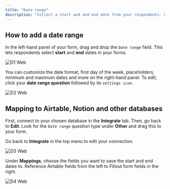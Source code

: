 ```yaml
---
title: "Date range"
description: "Collect a start and and end date from your respondents. Useful for booking forms, project planning or anytime you need to collect a date duration. "
---
```


## How to add a date range

In the left-hand panel of your form, drag and drop the `Date range` field. This lets respondents select **start** and **end** dates in your forms.

![D1 Web](/images/d1.webp)

You can customize the date format, first day of the week, placeholders, minimum and maximum dates and more on the right-hand panel. To edit, click your **date range question** followed by its `settings icon`.

![D2 Web](/images/d2.webp)

## Mapping to Airtable, Notion and other databases

First, connect to your chosen database in the **Integrate** tab. Then, go back to **Edit**. Look for the `Date range` question type under **Other** and drag this to your form.

Go back to **Integrate** in the top menu to edit your connection.

![D3 Web](/images/d3.webp)

Under **Mappings**, choose the fields you want to save the start and end dates to. Reference Airtable fields from the left to Fillout form fields in the right.

![D4 Web](/images/d4.webp)